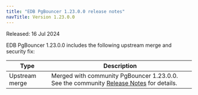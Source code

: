 ```yaml
---
title: "EDB PgBouncer 1.23.0.0 release notes"
navTitle: Version 1.23.0.0
---
```


Released: 16 Jul 2024

EDB PgBouncer 1.23.0.0 includes the following upstream merge and security fix:

|      Type      |                                                                    Description                                                                    |
| -------------- | ------------------------------------------------------------------------------------------------------------------------------------------------- |
| Upstream merge | Merged with community PgBouncer 1.23.0.0. See the community [Release Notes](https://www.pgbouncer.org/changelog.html#pgbouncer-123x) for details. |
